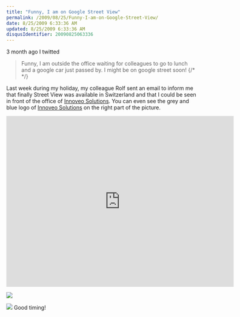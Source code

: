 ```yaml
---
title: "Funny, I am on Google Street View"
permalink: /2009/08/25/Funny-I-am-on-Google-Street-View/
date: 8/25/2009 6:33:36 AM
updated: 8/25/2009 6:33:36 AM
disqusIdentifier: 20090825063336
---
```

3 month ago I twitted 

> Funny, I am outside the office waiting for colleagues to go to lunch and a google car just passed by. I might be on google street soon!
{/* <!-- more --> */}

Last week during my holiday, my colleague Rolf sent an email to inform me that finally Street View was available in Switzerland and that I could be seen in front of the office of [Innoveo Solutions](http://www.innoveo.com/). You can even see the grey and blue logo of [Innoveo Solutions](http://www.innoveo.com/) on the right part of the picture.

<iframe src="https://www.google.com/maps/embed?pb=!3m2!1sen!2sfr!4v1650692623754!5m2!1sen!2sfr!6m8!1m7!1sjHr6S43pjqdWcBoaQBWepg!2m2!1d47.39087093652118!2d8.488857144960845!3f37.752083006127826!4f1.7717828332414598!5f0.7820865974627469" width="600" height="450" style="border:0;" allowfullscreen="" loading="lazy" referrerpolicy="no-referrer-when-downgrade"></iframe>

![](/images/2009/Funny-I-am-on-Google-Street-View-1.png)

![](/images/2009/Funny-I-am-on-Google-Street-View-2.png)
Good timing!
